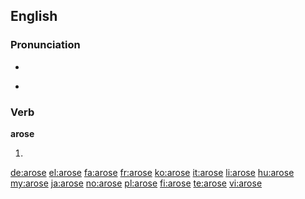 ==English==

===Pronunciation===
* {{IPA|/əˈrɔʊs/}}
* {{audio|en-us-arose.ogg|Audio (US)}}
*: {{rhymes|əʊz}}

===Verb===
'''arose'''

# {{simple past of|arise}}

[[de:arose]]
[[el:arose]]
[[fa:arose]]
[[fr:arose]]
[[ko:arose]]
[[it:arose]]
[[li:arose]]
[[hu:arose]]
[[my:arose]]
[[ja:arose]]
[[no:arose]]
[[pl:arose]]
[[fi:arose]]
[[te:arose]]
[[vi:arose]]